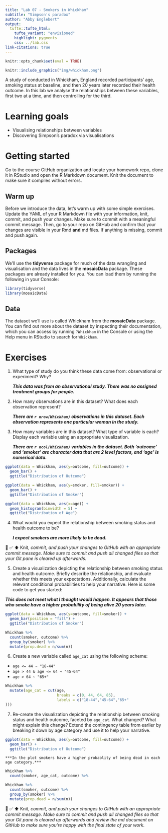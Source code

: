 ```yaml
---
title: "Lab 07 - Smokers in Whickham"
subtitle: "Simpson's paradox"
author: "Abby Englebert"
output: 
  tufte::tufte_html:
    tufte_variant: "envisioned"
    highlight: pygments
    css: ../lab.css
link-citations: true
---
```


```r
knitr::opts_chunk$set(eval = TRUE)
```

```r
knitr::include_graphics("img/whickham.png")
```

A study of conducted in Whickham, England recorded participants' age, smoking status at baseline, and then 20 years later recorded their health outcome.
In this lab we analyse the relationships between these variables, first two at a time, and then controlling for the third.

# Learning goals

-   Visualising relationships between variables
-   Discovering Simpson's paradox via visualisations

# Getting started

Go to the course GitHub organization and locate your homework repo, clone it in RStudio and open the R Markdown document.
Knit the document to make sure it compiles without errors.

## Warm up

Before we introduce the data, let's warm up with some simple exercises.
Update the YAML of your R Markdown file with your information, knit, commit, and push your changes.
Make sure to commit with a meaningful commit message.
Then, go to your repo on GitHub and confirm that your changes are visible in your Rmd **and** md files.
If anything is missing, commit and push again.

## Packages

We'll use the **tidyverse** package for much of the data wrangling and visualisation and the data lives in the **mosaicData** package.
These packages are already installed for you.
You can load them by running the following in your Console:

```r
library(tidyverse) 
library(mosaicData) 
```

## Data

The dataset we'll use is called Whickham from the **mosaicData** package.
You can find out more about the dataset by inspecting their documentation, which you can access by running `?Whickham` in the Console or using the Help menu in RStudio to search for `Whickham`.

# Exercises

1.  What type of study do you think these data come from: observational or experiment?
    Why?

    ***This data was from an observational study. There was no assigned treatment groups for people.***

2.  How many observations are in this dataset?
    What does each observation represent?

    ***There are `r nrow(Whickham)` observations in this dataset. Each observation represents one particular woman in the study.***

3.  How many variables are in this dataset?
    What type of variable is each?
    Display each variable using an appropriate visualization.

    ***There are `r ncol(Whickham)` variables in the dataset. Both 'outcome' and 'smoker' are character data that are 2 level factors, and 'age' is numerical data.***
    
```r
ggplot(data = Whickham, aes(y=outcome, fill=outcome)) +
  geom_bar() +
  ggtitle("Distribution of Outcome")
```
```r
ggplot(data = Whickham, aes(y=smoker, fill=smoker)) +
  geom_bar() +
  ggtitle("Distribution of Smoker")
```
```r
ggplot(data = Whickham, aes(x=age)) +
  geom_histogram(binwidth = 5) +
  ggtitle("Distribution of Age")
```

4.  What would you expect the relationship between smoking status and health outcome to be?

    ***I expect smokers are more likely to be dead.***

🧶 ✅ ⬆️ Knit, *commit, and push your changes to GitHub with an appropriate commit message. Make sure to commit and push all changed files so that your Git pane is cleared up afterwards.*

5.  Create a visualization depicting the relationship between smoking status and health outcome. Briefly describe the relationship, and evaluate whether this meets your expectations. Additionally, calculate the relevant conditional probabilities to help your narrative. Here is some code to get you started:

***This does not meet what I thought would happen. It appears that those who smoke have a higher probability of being alive 20 years later.***

```r
ggplot(data = Whickham, aes(y=outcome, fill=smoker)) +
  geom_bar(position = "fill") +
  ggtitle("Distribution of Smoker")
```

```r
Whickham %>%
  count(smoker, outcome) %>%
  group_by(smoker) %>%
  mutate(prop.dead = n/sum(n))

```

6.  Create a new variable called `age_cat` using the following scheme:

-   `age <= 44 ~ "18-44"`
-   `age > 44 & age <= 64 ~ "45-64"`
-   `age > 64 ~ "65+"`

```r
Whickham %>%
  mutate(age_cat = cut(age,
                       breaks = c(0, 44, 64, 85),
                       labels = c("18-44","45-64","65+" 
)))
```

7.  Re-create the visualization depicting the relationship between smoking status and health outcome, faceted by `age_cat`. What changed? What might explain this change? Extend the contingency table from earlier by breaking it down by age category and use it to help your narrative.

```r
ggplot(data = Whickham, aes(y=outcome, fill=outcome)) +
  geom_bar() +
  ggtitle("Distribution of Outcome")
```
    ***In the plot smokers have a higher probablity of being dead in each age category.***

```r
Whickham %>%
  count(smoker, age_cat, outcome) %>%

Whickham %>%
  count(smoker, outcome) %>%
  group_by(smoker) %>%
  mutate(prop.dead = n/sum(n))

```

🧶 ✅ ⬆️ Knit, *commit, and push your changes to GitHub with an appropriate commit message. Make sure to commit and push all changed files so that your Git pane is cleared up afterwards and review the md document on GitHub to make sure you're happy with the final state of your work.*
